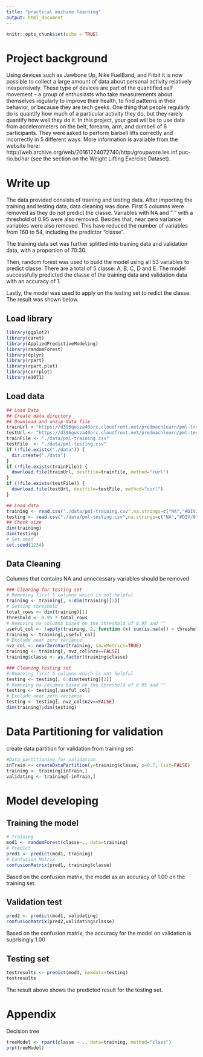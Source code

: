 ---
title: "practical machine learning"
output: html_document
---

```{r setup, include=FALSE}
knitr::opts_chunk$set(echo = TRUE)
```

# Project background
Using devices such as Jawbone Up, Nike FuelBand, and Fitbit it is now possible to collect a large amount of data about personal activity relatively inexpensively. These type of devices are part of the quantified self movement – a group of enthusiasts who take measurements about themselves regularly to improve their health, to find patterns in their behavior, or because they are tech geeks. One thing that people regularly do is quantify how much of a particular activity they do, but they rarely quantify how well they do it. In this project, your goal will be to use data from accelerometers on the belt, forearm, arm, and dumbell of 6 participants. They were asked to perform barbell lifts correctly and incorrectly in 5 different ways. More information is available from the website here: http://web.archive.org/web/20161224072740/http:/groupware.les.inf.puc-rio.br/har (see the section on the Weight Lifting Exercise Dataset).

# Write up
The data provided consists of training and testing data. After importing the training and testing data, data cleaning was done. First 5 columns were removed as they do not predict the classe. 
Variables with NA and " " with a threshold of 0.95 were also removed. Besides that, near zero variance variables were also removed. This have reduced the number of variables from 160 to 54, including the predictor "classe". 

The training data set was further splitted into training data and validation data, with a proportion of 70:30.

Then, random forest was used to build the model using all 53 variables to predict classe. There are a total of 5 classe: A, B, C, D and E. The model successfully predicted the classe of the training data and validation data with an accuracy of 1. 

Lastly, the model was used to apply on the testing set to redict the classe. The result was shown below.

## Load library
```{r, message=FALSE}
library(ggplot2)
library(caret)
library(AppliedPredictiveModeling)
library(randomForest)
library(dplyr)
library(rpart)
library(rpart.plot)
library(corrplot)
library(e1071)
```

## Load data
```{r cars}
## Load Data 
## Create data directory
## Download and unzip data file
trainUrl <-"https://d396qusza40orc.cloudfront.net/predmachlearn/pml-training.csv"
testUrl <- "https://d396qusza40orc.cloudfront.net/predmachlearn/pml-testing.csv"
trainFile <- "./data/pml-training.csv"
testFile  <- "./data/pml-testing.csv"
if (!file.exists("./data")) {
  dir.create("./data")
}
if (!file.exists(trainFile)) {
  download.file(trainUrl, destfile=trainFile, method="curl")
}
if (!file.exists(testFile)) {
  download.file(testUrl, destfile=testFile, method="curl")
}

## Load data
training <- read.csv("./data/pml-training.csv",na.strings=c("NA","#DIV/0!",""))
testing <- read.csv("./data/pml-testing.csv",na.strings=c("NA","#DIV/0!",""))
## Check size
dim(training)
dim(testing)
# Set seed
set.seed(1234)
```

## Data Cleaning
Columns that contains NA and unnecessary variables should be removed
```{r}
### Cleaning for testing set
# Removing first 5 columns which is not helpful
training <- training[, 6:dim(training)[2]]
# Setting threshold
total_rows <- dim(training)[1]
threshold <- 0.95 * total_rows
# Removing na columns based on the threshold of 0.95 and ""
useful_col <- !apply(training, 2, function (x) sum(is.na(x)) > threshold || sum(x=="") > threshold )
training <- training[,useful_col]
# Exclude near zero variance
nvz_col <- nearZeroVar(training, saveMetrics=TRUE)
training <- training[, nvz_col$nzv==FALSE]
training$classe <- as.factor(training$classe)

### Cleaning testing set
# Removing first 5 columns which is not helpful
testing <- testing[, 6:dim(testing)[2]]
# Removing na columns based on the threshold of 0.95 and ""
testing <- testing[,useful_col]
# Exclude near zero variance
testing <- testing[, nvz_col$nzv==FALSE]
dim(training);dim(testing)
```

# Data Partitioning for validation
create data partition for validation from training set
```{r}
#Data partitioning for validation
inTrain <- createDataPartition(y=training$classe, p=0.7, list=FALSE)
training <- training[inTrain,]
validating <- training[-inTrain,]
```

# Model developing
## Training the model
```{r}
# Training
mod1 <- randomForest(classe~., data=training)
# Predict
pred1 <- predict(mod1, training)
# Confusion Matrix
confusionMatrix(pred1, training$classe)
```
Based on the confusion matrix, the model as an accuracy of 1.00 on the training set.

## Validation test
```{r}
pred2 <- predict(mod1, validating)
confusionMatrix(pred2,validating$classe)
```
Based on the confusion matrix, the accuracy for the model on validation is suprisingly 1.00

## Testing set
```{r}
testresults <- predict(mod1, newdata=testing)
testresults
```
The result above shows the predicted result for the testing set. 

# Appendix
Decision tree
```{r}
treeModel <- rpart(classe ~ ., data=training, method="class")
prp(treeModel) 
```

